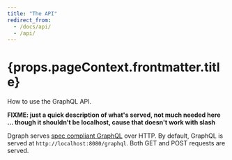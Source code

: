```yaml
---
title: "The API"
redirect_from:
  - /docs/api/
  - /api/
---
```


<h1>{props.pageContext.frontmatter.title}</h1>

How to use the GraphQL API. 

**FIXME: just a quick description of what's served, not much needed here ... though it shouldn't be localhost, cause that doesn't work with slash**

Dgraph serves [spec compliant
GraphQL](https://graphql.github.io/graphql-spec/June2018/) over HTTP. By
default, GraphQL is served at `http://localhost:8080/graphql`. Both GET and POST
requests are served.




